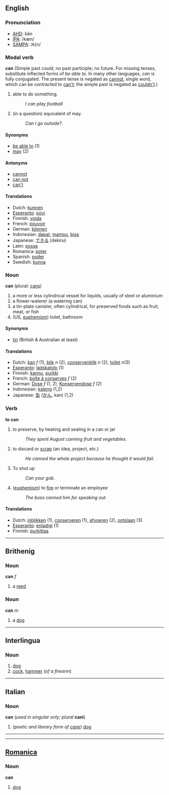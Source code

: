 ==English==
=== Pronunciation ===
*[[w:AHD|AHD]]: kăn
*[[w:IPA|IPA]]: /kæn/
*[[w:SAMPA|SAMPA]]: /k{n/

=== Modal verb ===
'''can'''
(Simple past ''could''; no past participle; no future.  For missing tenses, substitute inflected forms of ''be able to''.  In many other languages, ''can'' is fully conjugated.  The present tense is negated as [[cannot]], single word, which can be contracted to [[can't]]; the simple past is negated as [[couldn't]].)
# able to do something.
#:''I can play football''
# (in a question) equivalent of may.
#:''Can I go outside?''.

====Synonyms====
*[[be able to]] (1)
*[[may]] (2)

====Antonyms====
*[[cannot]]
*[[can not]]
*[[can't]]

==== Translations ====
*Dutch: [[kunnen]]
*[[Esperanto]]: [[povi]]
*Finnish: [[voida]]
*French: [[pouvoir]]
*German: [[können]]
*Indonesian: [[dapat]], [[mampu]], [[bisa]]
*Japanese: [[できる]] (dekiru)
*Latin: [[posse]]
*Romanica: [[poter]]
*Spanish: [[poder]]
*Swedish: [[kunna]]

=== Noun ===
'''can''' (plural: [[cans]])

# a more or less cylindrical vessel for liquids, usually of steel or aluminium
# a flower-waterer (a watering can)
# a tin-plate canister, often cylindrical, for preserved foods such as fruit, meat, or fish
#(US, [[euphemism]]) toilet, bathroom

====Synonyms====
*[[tin]] (British & Australian at least)

==== Translations ====
*Dutch: [[kan]] ''f'' (1), [[blik]] ''n'' (2), [[conservenblik]] ''n'' (2), [[toilet]] ''n''(3)
*[[Esperanto]]: [[ladskatolo]] (1)
*Finnish: [[kannu]], [[purkki]]
*French: [[boîte à conserves]] ''f'' (2)
*German: [[Dose]] ''f'' (1, 2), [[Konservendose]] ''f'' (2)
*Indonesian: [[kaleng]] (1,2)
*Japanese: [[缶]] ([[かん]], kan) (1,2)

=== Verb ===
'''to can'''
# to preserve, by heating and sealing in a can or jar
#:''They spent August canning fruit and vegetables.''
# to discard or [[scrap]] (an idea, project, etc.)
#:''He canned the whole project because he thought it would fail.''
# To shut up 
#:''Can your gob.''
# ([[euphemism]]) to [[fire]] or terminate an employee
#:''The boss canned him for speaking out.''

==== Translations ====
*Dutch: [[inblikken]] (1), [[conserveren]] (1), [[afvoeren]] (2), [[ontslaan]] (3)
*[[Esperanto]]: [[enladigi]] (1)
*Finnish: [[purkittaa]]

----
==Brithenig==
===Noun===
'''can''' ''f''

# a [[reed]]
===Noun===
'''can''' ''m''

# a [[dog]]
----
==Interlingua==
===Noun===
#[[dog]]
#[[cock]], [[hammer]] (''of a firearm'')
<!--A member of the genus [[Canis]] ([[Canis familiaris]], probably descended from the common [[wolf]]) that has been [[domesticated]] by man since prehistoric times; occurs in many breeds.
#:'''Translations'''
#:*Arabic: [[كلب]]
#:*Aragonese: [[can]], [[cocho]]
#:*Catalan: [[gos]], [[ca]]
#:*Chinese: [[犬]]
#:*Dutch: [[hond]]
#:*English: [[dog]]
#:*Esperanto : [[hundo]]
#:*Finnish: [[koira]]
#:*French: [[chien]] ''m''
#:*Frisian: [[hûn]]
#:*German: [[Hund]] ''m''
#:*Greek: [[σκύλος]] (skilos)
#:*Guarani: [[jagua]]
#:*Hebrew: [[כלב]] (keh-lev)
#:*Hindi: [[कऊतता]] (kuta)
#:*Hungarian: [[kutya]]
#:*Icelandic: [[hundur]]
#:*Indonesian: [[anjing]]
#:*Interlingua: [[kan]]
#:*Inuktitut: [[qimmiq]]
#:*Italian: [[cane]]
#:*Japanese: [[犬]] ([[いぬ]], inu)
#:*Korean: [[개]] (gae)
#:*Latin: [[canis]]
#:*Lojban: [[gerku]]
#:*Malayalam: [[നായ്]]
#:*Maori: [[kurii]]
#:*Polish: [[pies]]
#:*Portuguese: [[cão]], [[cachorro]]
#:*Provençal: [[can]]
#:*Romanian: [[câine]]
#:*[[Romanica]]: [[can]]
#:*Russian: [[собака]]
#:*Slovak: [[pes]]
#:*Spanish: [[perro]]
#:*Swedish: [[hund]]
#:*Yiddish: [[הונט]] (hoont)
#[[Part]] of the [[firearm]] that strikes the [[capsule]].
#:'''Synonym'''
#:*[[percussor]]
#:'''Translations'''
#:*English: [[cock]], [[hammer]]
#:*Esperanto: [[ĉano]]
#:*Finnish: [[iskuri]]
#:*French: [[chien]] ''m''
#:*German: [[Schlagbolzen]] ''m''
#:*Italian: [[cane]]
#:*Portuguese: [[cão]]
-->

----
==Italian==
===Noun===
'''can''' (''used in singular only; plural'' '''cani''')

#(''poetic and literary form of [[cane#Italian|cane]]'') [[dog]]
----
----
==[[Romanica]]==
===Noun===
'''can'''

#[[dog]]
